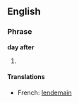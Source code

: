 ==English==

===Phrase===
'''day after'''

# 

====Translations====
{{top}}
* French: [[lendemain]] {{m}}
{{bottom}}